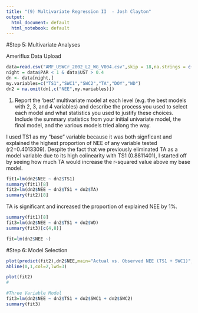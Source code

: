 ```yaml
---
title: "(9) Multivariate Regression II  - Josh Clayton"
output:
  html_document: default
  html_notebook: default
---
```

#Step 5: Multivariate Analyses

Ameriflux Data Upload
```r
data=read.csv("AMF_USWCr_2002_L2_WG_V004.csv",skip = 18,na.strings = c(-9999,-6999))[-1,] #Willow Creek
night = data$PAR < 1 & data$UST > 0.4 
dn <- data[night,]
my.variables=c("TS1","SWC1","SWC2","TA","DOY","WD")
dn2 = na.omit(dn[,c("NEE",my.variables)])
```

1. Report the 'best' multivariate model at each level (e.g. the best models with 2, 3, and 4 variables) and describe the process you used to select each model and what statistics you used to justify these choices. Include the summary statistics from your initial univariate model, the final model, and the various models tried along the way.

I used TS1 as my "base" variable because it was both signficant and explained the highest proportion of NEE of any variable tested (r2=0.4013309). Despite the fact that we previously eliminated TA as a model variable due to its high colinearity with TS1 (0.8811401), I started off by seeing how much TA would increase the r-squared value above my base model.
```r
fit1=lm(dn2$NEE ~ dn2$TS1)
summary(fit1)[8]
fit2=lm(dn2$NEE ~ dn2$TS1 + dn2$TA)
summary(fit2)[8]
```
TA is significant and increased the proportion of explained NEE by 1%.
```r
summary(fit1)[8]
fit3=lm(dn2$NEE ~ dn2$TS1 + dn2$WD)
summary(fit3)[c(4,8)]
```




```r
fit=lm(dn2$NEE ~)
```




#Step 6: Model Selection

```r
plot(predict(fit2),dn2$NEE,main="Actual vs. Observed NEE (TS1 + SWC1)",ylab="Predicted NEE (umol/m2/s)",xlab="Observed NEE (umol/m2/s)")
abline(0,1,col=2,lwd=3)
```
```r
plot(fit2)
#

#Three Variable Model
fit3=lm(dn2$NEE ~ dn2$TS1 + dn2$SWC1 + dn2$SWC2)
summary(fit3)
```

